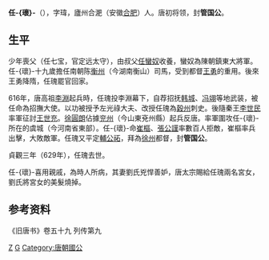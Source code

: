 {{unreferenced|time=2018-06-05T06:54:16+00:00}}
'''任-{瓌}-'''（{{bd||？|629年||catIdx=R}}），字瑋，廬州合淝（安徽[[合肥|合肥]]）人。唐初将领，封'''管国公'''。

==生平==
少年喪父（任七宝，官定远太守），由叔父[[任蠻奴|任蠻奴]]收養，蠻奴為陳朝鎮東大將軍。任-{瓌}-十九歲擔任南朝陈[[衡州|衡州]]（今湖南衡山）司馬，受到都督[[王勇|王勇]]的重用。後來王勇降隋，任瑰罷官回家。

616年，唐高祖[[李淵|李淵]]起兵時，任瑰投李淵幕下，自荐招抚[[韩城|韩城]]、[[冯翊|冯翊]]等地武装，被任命為招撫大使。以功被授予左光祿大夫、改授任瑰為[[穀州|穀州]]刺史。後隨秦王[[李世民|李世民]]率軍征討[[王世充|王世充]]。[[徐圓朗|徐圓朗]]佔據[[兖州|兖州]]（今山東兗州縣）起兵反唐。率軍圍攻任-{瓌}-所在的虞城（今河南省東部）。任-{瓌}-命[[崔樞|崔樞]]、[[張公謹|張公謹]]率數百人拒敵，崔樞率兵出擊，大敗敵軍。任瑰又平定[[輔公祏|輔公祏]]，拜為[[徐州|徐州]]都督，封'''管国公'''。

貞觀三年（629年），任瑰去世。

任-{瓌}-喜用親戚，為時人所病，其妻劉氏兇悍善妒，唐太宗賜給任瑰兩名宮女，劉氏將宮女的美髮燒掉。

==参考资料==
{{reflist}}
《旧唐书》卷五十九 列传第九

[[Category:唐朝軍事人物|Z]]
[[Category:任姓|G]]
[[Category:唐朝國公|Category:唐朝國公]]